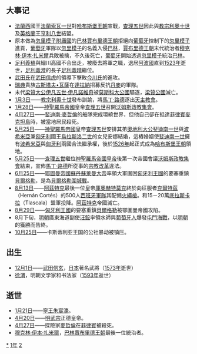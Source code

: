 {{yearTOC|1521|明'''[[正德|正德]]十六年'''；越南'''[[光紹|光紹]]六年'''；陳㫒'''[[宣和_(越南)|宣和]]六年'''；日本'''[[永正|永正]]十八年'''，'''[[大永|大永]]元年'''}}

== 大事记 ==
*[[法蘭西|法蘭西]]國王[[弗朗索瓦一世_(法兰西)|法蘭索瓦一世]]對[[哈布斯堡王朝|哈布斯堡王朝]]宣戰，[[查理五世_(神聖羅馬帝國)|查理五世]]因此與[[教宗|教宗]][[利奧十世|利奧十世]]及[[英格蘭|英格蘭]]王[[亨利八世|亨利八世]]結盟。
*原本做為[[忽里模子|忽里模子]][[附庸國|附庸國]]的[[巴林|巴林]][[賈布里德王朝|賈布里德王朝]]拒絕向[[葡萄牙|葡萄牙]]控制下的[[忽里模子|忽里模子]]進貢，[[葡萄牙|葡萄牙]]軍隊以[[忽里模子|忽里模子]]的名義入侵[[巴林|巴林]]，[[賈布里德王朝|賈布里德王朝]]末代統治者[[穆克林·伊本·扎米爾|穆克林·伊本·扎米爾]]兵敗被擒，不久後死亡，[[葡萄牙|葡萄牙]]開始透過[[忽里模子|忽里模子]]統治[[巴林|巴林]]。
*[[足利義稙|足利義稙]]與細川高國不合出走，被廢去將軍之職，退居[[阿波國|阿波國]]直到[[1523年|1523年]]逝世，[[足利義澄|足利義澄]]的長子[[足利義晴|足利義晴]]繼位。
*[[武田氏|武田氏]]在[[武田信虎|武田信虎]]的領導下擊敗[[今川氏|今川氏]]的進攻。
*[[瑞典|瑞典]]貴族[[古斯塔夫一世|古斯塔夫•瓦薩]]在[[達拉納|達拉納]]招募反抗[[丹麥|丹麥]]的軍隊。
*末代[[梁贊大公|梁贊大公]][[伊凡五世_(梁贊)|伊凡五世·伊凡諾維奇]]被[[莫斯科大公國|莫斯科大公國]]驅逐，[[梁贊大公國|梁贊公國]]滅亡。
*[[1月3日|1月3日]]——[[教宗|教宗]][[利奧十世|利奧十世]]發布訓諭，將[[馬丁·路德|馬丁·路德]]逐出[[天主教會|天主教會]]。
*[[1月28日|1月28日]]——[[神圣罗马帝国|神聖羅馬帝國]]皇帝[[查理五世_(神聖羅馬帝國)|查理五世]]召開[[沃姆斯政教集會|沃姆斯政教集會]]。
*[[4月27日|4月27日]]——[[斐迪南·麥哲倫|斐迪南·麥哲倫]]的船隊完成環繞世界，但他自己卻在抵達[[菲律宾|菲律賓]][[麥克坦島|麥克坦島]]時，被當地居民殺死。
*[[5月25日|5月25日]]——[[神圣罗马帝国|神聖羅馬帝國]]皇帝[[查理五世_(神聖羅馬帝國)|查理五世]]安排其弟[[奧地利大公|奧地利大公]][[斐迪南一世_(神聖羅馬帝國)|斐迪南一世]]與[[波希米亞|波希米亞]]兼[[匈牙利|匈牙利]]國王[[烏拉斯洛二世|烏拉斯洛二世]]的女兒安娜結婚，這樁婚姻使[[斐迪南一世_(神聖羅馬帝國)|斐迪南一世]]擁有[[波希米亞|波希米亞]]與[[匈牙利|匈牙利]]兩國合法繼承權，後於[[1526年|1526年]]起正式成為[[哈布斯堡王朝|哈布斯堡王朝]]領地。
*[[5月25日|5月25日]]——[[查理五世_(神聖羅馬帝國)|查理五世]]繼位[[神聖羅馬帝國皇帝|神聖羅馬帝國皇帝]]後第一次帝國會議[[沃姆斯政教集會|沃姆斯政教集會]]結束，宣佈[[馬丁·路德|馬丁·路德]]所從事的[[宗教改革|宗教改革]]違法。
*[[6月25日|6月25日]]——[[鄂圖曼帝國|鄂圖曼帝國]][[苏丹_(称谓)|蘇丹]][[蘇萊曼大帝|蘇萊曼大帝]]率領大軍圍困[[匈牙利王國|匈牙利王國]]的要塞重鎮[[貝爾格勒|貝爾格勒]]，是為[[貝爾格勒圍城戰_(1521年)|貝爾格勒圍城戰]]。
*[[8月13日|8月13日]]——[[阿茲特克|阿茲特克]]最後一位皇帝[[瓜特穆斯|庫奧赫特莫克]]終於向征服者[[荷南·科爾蒂斯|克爾特茲]]（Hernán Cortés）的500人[[西班牙軍隊|西班牙軍隊]]其配備[[火繩槍|火繩槍]]。和15－20萬[[底拉斯卡拉|底拉斯卡拉]]（Tlascala）盟軍投降。[[阿茲特克|阿茲特克]]帝國滅亡。
*[[8月29日|8月29日]]——[[匈牙利王國|匈牙利王國]]的要塞重鎮[[貝爾格勒|貝爾格勒]]被鄂圖曼帝國攻陷。
*8月下旬，[[明朝|明朝]]廣東海道副使[[汪鋐|汪鋐]]率領水師與[[葡萄牙人|葡萄牙人]]爆發[[屯門海戰|屯門海戰]]，以[[明朝|明朝]]的獲勝而告終。
*[[10月25日|10月25日]]——卡斯蒂利亚王国的公社暴动被镇压。

== 出生 ==
*[[12月1日|12月1日]]——[[武田信玄|武田信玄]]，[[日本|日本]]著名武將（[[1573年|1573年]]逝世）
*[[徐渭|徐渭]]，明朝文学家和书法家（[[1593年|1593年]]逝世）

== 逝世 ==
{{Wikisource year mention}}
*[[1月21日|1月21日]]——[[寧王|寧王]][[朱宸濠|朱宸濠]]。
*[[4月20日|4月20日]]——[[明武宗|明武宗]]正德皇帝。
*[[4月27日|4月27日]]——探險家[[斐迪南·麥哲倫|麥哲倫]]在[[菲律宾|菲律賓]]被殺死。
*[[穆克林·伊本·扎米爾|穆克林·伊本·扎米爾]]，[[巴林|巴林]][[賈布里德王朝|賈布里德王朝]]最後一位統治者。

[[Category:1521年|*]]
[[Category:1520年代|1年]]
[[Category:16世纪各年|2]]